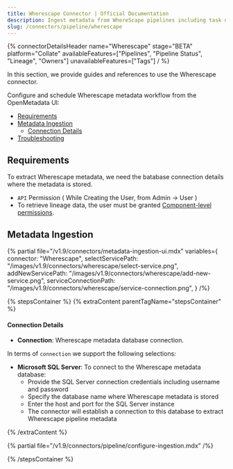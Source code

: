 ```yaml
---
title: Wherescape Connector | Official Documentation
description: Ingest metadata from WhereScape pipelines including task details, schedules, and lineage paths.
slug: /connectors/pipeline/wherescape
---
```





{% connectorDetailsHeader
name="Wherescape"
stage="BETA"
platform="Collate"
availableFeatures=["Pipelines", "Pipeline Status", "Lineage", "Owners"]
unavailableFeatures=["Tags"]
/ %}

In this section, we provide guides and references to use the Wherescape connector.

Configure and schedule Wherescape metadata workflow from the OpenMetadata UI:

- [Requirements](#requirements)
- [Metadata Ingestion](#metadata-ingestion)
    - [Connection Details](#connection-details)
- [Troubleshooting](/connectors/pipeline/wherescape/troubleshooting)

<IngestionModeTiles yamlPath="/snippets/connectors/pipeline/wherescape/yaml" />

## Requirements
To extract Wherescape metadata, we need the batabase connection details where the metadata is stored.

- `API` Permission ( While Creating the User, from Admin -> User )
- To retrieve lineage data, the user must be granted [Component-level permissions](https://docs.matillion.com/metl/docs/2932106/#component).

## Metadata Ingestion

{% partial 
  file="/v1.9/connectors/metadata-ingestion-ui.mdx" 
  variables={
    connector: "Wherescape", 
    selectServicePath: "/images/v1.9/connectors/wherescape/select-service.png",
    addNewServicePath: "/images/v1.9/connectors/wherescape/add-new-service.png",
    serviceConnectionPath: "/images/v1.9/connectors/wherescape/service-connection.png",
} 
/%}

{% stepsContainer %}
{% extraContent parentTagName="stepsContainer" %}

#### Connection Details

- **Connection**: Wherescape metadata database connection.

In terms of `connection` we support the following selections:

- **Microsoft SQL Server**: To connect to the Wherescape metadata database:
  - Provide the SQL Server connection credentials including username and password
  - Specify the database name where Wherescape metadata is stored
  - Enter the host and port for the SQL Server instance
  - The connector will establish a connection to this database to extract Wherescape pipeline metadata

{% /extraContent %}

<TestConnection />

{% partial file="/v1.9/connectors/pipeline/configure-ingestion.mdx" /%}

<IngestionScheduleAndDeploy />

{% /stepsContainer %}
